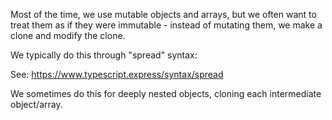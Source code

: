 Most of the time, we use mutable objects and arrays, but we often want to treat them as if they were immutable - instead of mutating them, we make a clone and modify the clone.

We typically do this through "spread" syntax:

See: https://www.typescript.express/syntax/spread

We sometimes do this for deeply nested objects, cloning each intermediate object/array.
